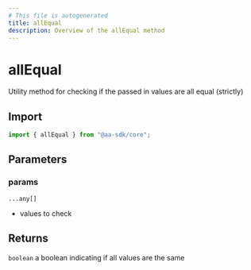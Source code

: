 ```yaml
---
# This file is autogenerated
title: allEqual
description: Overview of the allEqual method
---
```


# allEqual

Utility method for checking if the passed in values are all equal (strictly)

## Import

```ts
import { allEqual } from "@aa-sdk/core";
```

## Parameters

### params

`...any[]`

- values to check

## Returns

`boolean`
a boolean indicating if all values are the same
